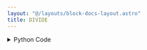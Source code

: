 ```yaml
---
layout: "@/layouts/block-docs-layout.astro"
title: DIVIDE
---
```



<PythonDocsDisplay docstring={docstring} />
<AppDisplay app={app} />

<details>
<summary>Python Code</summary>
```python
import numpy as np
from flojoy import flojoy, OrderedPair, Scalar, Vector
from nodes.TRANSFORMERS.ARITHMETIC.utils.arithmetic_utils import get_val
from functools import reduce


@flojoy
def DIVIDE(
    a: OrderedPair | Scalar | Vector, b: list[OrderedPair | Scalar | Vector]
) -> OrderedPair | Scalar | Vector:
    """The DIVIDE node divides two or more numeric arrays, matrices, dataframes, or constants element-wise.

    When a constant is divided into an array or matrix, each element in the array or matrix will be divided by the constant value.

    Inputs
    ------
    a : OrderedPair|Scalar|Vector
        The input that will be divide by b.
    b : OrderedPair|Scalar|Vector
        The input that will divide a.

    Returns
    -------
    OrderedPair|Scalar|Vector
        OrderedPair if a is an OrderedPair.
        x: the x-axis of input a.
        y: the result of the division of input a by input b.

        Scalar if a is a Scalar.
        c: the result of the division of input a by input b.

        Vector if a is a Vector.
        v: the result of the division of input a by input b.
    """

    initial = get_val(a)
    seq = map(lambda dc: get_val(dc), b)
    y = reduce(lambda u, v: np.divide(u, v), seq, initial)

    match a:
        case OrderedPair():
            return OrderedPair(x=a.x, y=y)
        case Vector():
            return Vector(v=y)
        case Scalar():
            return Scalar(c=y)

```
[Find this Flojoy Block on GitHub](https://github.com/flojoy-ai/blocks/blob/main/blocks/TRANSFORMERS/ARITHMETIC/DIVIDE/DIVIDE.py)
</details>


## Example
